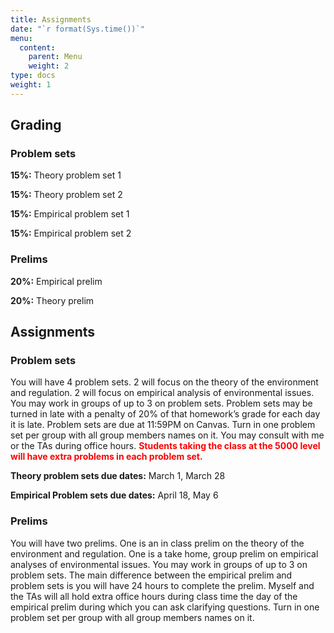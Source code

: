 ```yaml
---
title: Assignments
date: "`r format(Sys.time())`"
menu:
  content:
    parent: Menu
    weight: 2
type: docs
weight: 1
---
```


## Grading

### Problem sets

**15%:** Theory problem set 1

**15%:** Theory problem set 2

**15%:** Empirical problem set 1

**15%:** Empirical problem set 2 

### Prelims

**20%:** Empirical prelim

**20%:** Theory prelim

## Assignments

### Problem sets

You will have 4 problem sets. 2 will focus on the theory of the environment and regulation. 2 will focus on empirical analysis of environmental issues. You may work in groups of up to 3 on problem sets. Problem sets may be turned in late with a penalty of 20% of that homework's grade for each day it is late. Problem sets are due at 11:59PM on Canvas. Turn in one problem set per group with all group members names on it. You may consult with me or the TAs during office hours. <span style="color:red">**Students taking the class at the 5000 level will have extra problems in each problem set.**</span>

**Theory problem sets due dates:** March 1, March 28

**Empirical Problem sets due dates:** April 18, May 6

### Prelims 

You will have two prelims. One is an in class prelim on the theory of the environment and regulation. One is a take home, group prelim on empirical analyses of environmental issues. You may work in groups of up to 3 on problem sets. The main difference between the empirical prelim and problem sets is you will have 24 hours to complete the prelim. Myself and the TAs will all hold extra office hours during class time the day of the empirical prelim during which you can ask clarifying questions. Turn in one problem set per group with all group members names on it. 